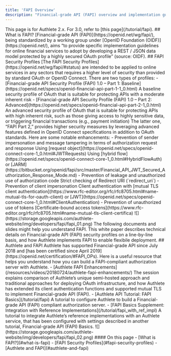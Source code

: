 ```yaml
---
title: 'FAPI Overview'
description: "Financial-grade API (FAPI) overview and implementation guide."
---
```

<Info>
This page is for Authlete 2.x. For 3.0, refer to [this page](/tutorial/fapi).
</Info>
## What is FAPI?
[Financial-grade API (FAPI)](https://openid.net/wg/fapi/), being standardized by a working group under [OpenID Foundation (OIDF)](https://openid.net/), aims “to provide specific implementation guidelines for online financial services to adopt by developing a REST / JSON data model protected by a highly secured OAuth profile” (source: OIDF).
## FAPI Security Profiles
[The FAPI Security Profiles](https://openid.net/wg/fapi/#status) are intended to be applied to online services in any sectors that requires a higher level of security than provided by standard OAuth or OpenID Connect. There are two types of profiles:
  - [Financial-grade API Security Profile (FAPI) 1.0 – Part 1: Baseline](https://openid.net/specs/openid-financial-api-part-1-1_0.html)
    A baseline security profile of OAuth that is suitable for protecting APIs with a moderate inherent risk
- [Financial-grade API Security Profile (FAPI) 1.0 – Part 2: Advanced](https://openid.net/specs/openid-financial-api-part-2-1_0.html)
  An advanced security profile of OAuth that is suitable for protecting APIs with high inherent risk, such as those giving access to highly sensitive data, or triggering financial transactions (e.g., payment initiation)
  The latter one, “FAPI Part 2,” provides higher security measures by leveraging advanced features defined in OpenID Connect specifications in addition to OAuth standards.
  Here are some notable enhancements:
  - Prevention of sender impersonation and message tampering in terms of authorization request and response
    Using [request object](https://openid.net/specs/openid-connect-core-1_0.html#JWTRequests)
    Using [hybrid flow](https://openid.net/specs/openid-connect-core-1_0.html#HybridFlowAuth) or [JARM](https://bitbucket.org/openid/fapi/src/master/Financial_API_JWT_Secured_Authorization_Response_Mode.md)
- Prevention of leakage and unauthorized use of authorization code
  Strict checking of Redirect URI (`redirect_uri`)
- Prevention of client impersonation
  Client authentication with [mutual TLS client authentication](https://www.rfc-editor.org/rfc/rfc8705.html#name-mutual-tls-for-oauth-client)
  or [JWT](https://openid.net/specs/openid-connect-core-1_0.html#ClientAuthentication)
- Prevention of unauthorized use of tokens
  [Certificate-bound access tokens](https://www.rfc-editor.org/rfc/rfc8705.html#name-mutual-tls-client-certifica)
  ![](https://storage.googleapis.com/authlete-website/img/developers/fapi/fapi_01.png)
  The following documents and slides might help you understand FAPI.
  This white paper describes technical details on Financial-grade API (FAPI) security profiles on a line-by-line basis, and how Authlete implements FAPI to enable flexibile deployment.
  ## Authlete and FAPI
  Authlete has supported Financial-grade API since July 2018 and [has been certified since April 2019](https://openid.net/certification/#FAPI_OPs).
  Here is a useful resource that helps you understand how you can build a FAPI-compliant authorization server with Authlete.
- [Authlete FAPI Enhancements](/resources/videos/20180724/authlete-fapi-enhancements/)
  The session explains comparison of Authlete’s unique semi-hosted approach and traditional approaches for deploying OAuth infrastructure, and how Authlete has extended its client authentication functions and supported mutual TLS to implement Financial-grade API (FAPI).
- [Authlete API Tutorial: FAPI Basics](/tutorial/fapi)
  A tutorial to configure Authlete to build a Financial-grade API (FAPI) compliant authorization server.
- [FAPI Basics Supplement: Integration with Reference Implementations](/tutorial/fapi_with_ref_impl)
  A tutorial to integrate Authlete’s reference implementations with an Authlete service, that has been configured with settings described in another tutorial, Financial-grade API (FAPI) Basics.
  ![](https://storage.googleapis.com/authlete-website/img/developers/fapi/fapi_02.png)
  #### On this page
- [What is FAPI?](#what-is-fapi)
- [FAPI Security Profiles](#fapi-security-profiles)
- [Authlete and FAPI](#authlete-and-fapi)
